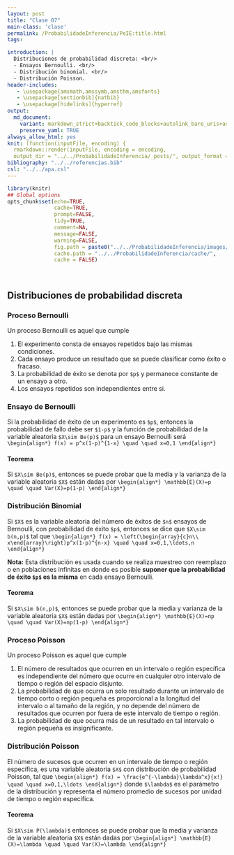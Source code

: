```yaml
---
layout: post
title: "Clase 07"
main-class: 'clase'
permalink: /ProbabilidadeInferencia/PeIE:title.html
tags:

introduction: |
  Distribuciones de probabilidad discreta: <br/>
  - Ensayos Bernoulli. <br/>
  - Distribución binomial. <br/>
  - Distribución Poisson.
header-includes:
   - \usepackage{amsmath,amssymb,amsthm,amsfonts}
   - \usepackage[sectionbib]{natbib}
   - \usepackage[hidelinks]{hyperref}
output:
  md_document:
    variant: markdown_strict+backtick_code_blocks+autolink_bare_uris+ascii_identifiers+tex_math_single_backslash
    preserve_yaml: TRUE
always_allow_html: yes   
knit: (function(inputFile, encoding) {
  rmarkdown::render(inputFile, encoding = encoding,
  output_dir = "../../ProbabilidadeInferencia/_posts/", output_format = "all")})
bibliography: "../../referencias.bib"
csl: "../../apa.csl"
---
```


```r
library(knitr)
## Global options
opts_chunk$set(echo=TRUE,
               cache=TRUE,
               prompt=FALSE,
               tidy=TRUE,
               comment=NA,
               message=FALSE,
               warning=FALSE,
               fig.path = paste0("../../ProbabilidadeInferencia/images/", "Clase07"),
               cache.path = "../../ProbabilidadeInferencia/cache/",
               cache = FALSE)

```

<br>

## Distribuciones de probabilidad discreta
### Proceso Bernoulli
Un proceso Bernoulli es aquel que cumple

1. El experimento consta de ensayos repetidos bajo las mismas condiciones.
2. Cada ensayo produce un resultado que se puede clasificar como éxito o fracaso.
3. La probabilidad de éxito se denota por `$p$` y permanece constante de un ensayo a otro.
4. Los ensayos repetidos son independientes entre si.

### Ensayo de Bernoulli
Si la probabilidad de éxito de un experimento es `$p$`, entonces la probabilidad de fallo debe ser `$1-p$` y la función de probabilidad de la variable aleatoria `$X\sim Be(p)$` para un ensayo Bernoulli será
`\begin{align*}
f(x) = p^x(1-p)^{1-x} \quad \quad x=0,1
\end{align*}`

#### Teorema
Si `$X\sim Be(p)$`, entonces se puede probar que la media y la varianza de la variable aleatoria `$X$` están dadas por 
`\begin{align*}
\mathbb{E}(X)=p \quad \quad Var(X)=p(1-p)
\end{align*}`

### Distribución Binomial
Si `$X$` es la variable aleatoria del número de éxitos de `$n$` ensayos de Bernoulli, con probabilidad de éxito `$p$`, entonces se dice que `$X\sim b(n,p)$` tal que
`\begin{align*}
f(x) = \left(\begin{array}{c}n\\ x\end{array}\right)p^x(1-p)^{n-x} \quad \quad x=0,1,\ldots,n
\end{align*}`

**Nota:** Esta distribución es usada cuando se realiza muestreo con reemplazo o en poblaciones infinitas en donde es posible **suponer que la probabilidad de éxito `$p$` es la misma** en cada ensayo Bernoulli.

#### Teorema
Si `$X\sim b(n,p)$`, entonces se puede probar que la media y varianza de la variable aleatoria `$X$` están dadas por
`\begin{align*}
\mathbb{E}(X)=np \quad \quad Var(X)=np(1-p)
\end{align*}`

### Proceso Poisson
Un proceso Poisson es aquel que cumple

1. El número de resultados que ocurren en un intervalo o región específica es independiente del número que ocurre en cualquier otro intervalo de tiempo o región del espacio disjunto.
2. La probabilidad de que ocurra un solo resultado durante un intervalo de tiempo corto o región pequeña es proporcional a la longitud del intervalo o al tamaño de la región, y no depende del número de resultados que ocurren por fuera de este intervalo de tiempo o región.
3. La probabilidad de que ocurra más de un resultado en tal intervalo o región pequeña es insignificante.

### Distribución Poisson
El número de sucesos que ocurren en un intervalo de tiempo o región específica, es una variable aleatoria `$X$` con distribución de probabilidad Poisson, tal que
`\begin{align*}
f(x) = \frac{e^{-\lambda}\lambda^x}{x!} \quad \quad x=0,1,\ldots
\end{align*}`
donde `$\lambda$` es el parámetro de la distribución y representa el número promedio de sucesos por unidad de tiempo o región específica.

#### Teorema
Si `$X\sim P(\lambda)$` entonces se puede probar que la media y varianza de la variable aleatoria `$X$` están dadas por
`\begin{align*}
\mathbb{E}(X)=\lambda \quad \quad Var(X)=\lambda
\end{align*}`